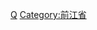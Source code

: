 {{Navbox
|bodyclass=hlist

|state      = autocollapse<!--autocollapse、uncollapsed、collapsed、plain、off-->
|name       = 前江省行政区划
|title      = [[越南]][[前江省]]行政区划
|image      = [[file:Flag of Vietnam.svg|border|50px|越南国旗]]
|above      =
|abovestyle = 
|listclass  = hlist

|group1 = [[省辖市]]（1）
| list1 =
*[[美湫市]]
|group2 = [[市社]]（2）
| list2 =
*[[該禮市社]]
*[[鹅贡市社]]
|group3 = [[县]]（8）
| list3 =
*[[丐𦨭县]]
*[[该礼县]]
*[[周城县 (前江省)|周城县]]
*[[𢄂𥺊县]]
*[[鹅贡东县]]
*[[鹅贡西县]]
*[[新富东县]]
*[[新福县]]
|belowstyle = text-align: left;
|below      = 参阅：[[越南县级以上行政区列表]]
}}<noinclude>
[[Category:越南二级行政区模板|Q]]
[[Category:前江省]]
</noinclude>